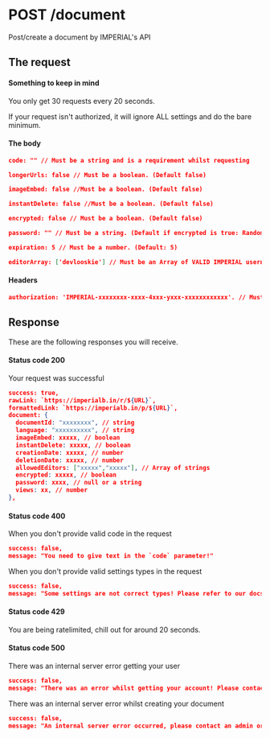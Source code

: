 # POST /document

Post/create a document by IMPERIAL's API

## The request


#### Something to keep in mind

<Callout>You only get 30 requests every 20 seconds.</Callout>

<Callout>
  If your request isn't authorized, it will ignore ALL settings and do the bare
  minimum.
</Callout>

#### The body

```json
code: "" // Must be a string and is a requirement whilst requesting

longerUrls: false // Must be a boolean. (Default false)

imageEmbed: false //Must be a boolean. (Default false)

instantDelete: false //Must be a boolean. (Default false)

encrypted: false // Must be a boolean. (Default false)

password: "" // Must be a string. (Default if encrypted is true: Randomly generated password. Default if encrypted is false: null)

expiration: 5 // Must be a number. (Default: 5)

editorArray: ['devlooskie'] // Must be an Array of VALID IMPERIAL usernames. (Default: [])
```

#### Headers

```json
authorization: 'IMPERIAL-xxxxxxxx-xxxx-4xxx-yxxx-xxxxxxxxxxxx'. // Must be a string. (Default: null)
```

## Response

These are the following responses you will receive.

#### Status code 200

Your request was successful

```json
success: true,
rawLink: `https://imperialb.in/r/${URL}`,
formattedLink: `https://imperialb.in/p/${URL}`,
document: {
  documentId: "xxxxxxxx", // string
  language: "xxxxxxxxxx", // string
  imageEmbed: xxxxx, // boolean
  instantDelete: xxxxx, // boolean
  creationDate: xxxxx, // number
  deletionDate: xxxxx, // number
  allowedEditors: ["xxxxx","xxxxx"], // Array of strings
  encrypted: xxxxx, // boolean
  password: xxxx, // null or a string
  views: xx, // number
},
```

#### Status code 400

When you don't provide valid code in the request

```json
success: false,
message: "You need to give text in the `code` parameter!"
```

When you don't provide valid settings types in the request

```json
success: false,
message: "Some settings are not correct types! Please refer to our docs at https://docs.imperialb.in/"
```

#### Status code 429

You are being ratelimited, chill out for around 20 seconds.

#### Status code 500

There was an internal server error getting your user

```json
success: false,
message: "There was an error whilst getting your account! Please contact an admin!"
```

There was an internal server error whilst creating your document

```json
success: false,
message: "An internal server error occurred, please contact an admin or developer"
```
